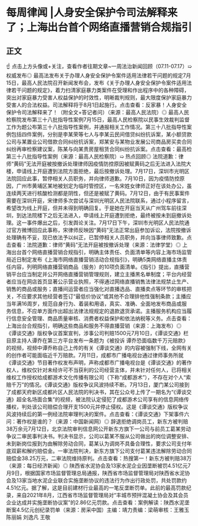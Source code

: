 # 每周律闻 |人身安全保护令司法解释来了；上海出台首个网络直播营销合规指引
## 正文
☝ 点击上方头像或+关注，查看作者往期文章~一周法治新闻回顾（07.11-07.17）➯ 权威发布◎ 最高法发布关于办理人身安全保护令案件适用法律若干问题的规定7月15日，最高人民法院召开新闻发布会，发布《关于办理人身安全保护令案件适用法律若干问题的规定》，着力扫清家庭暴力类案件在受理和作出程序中的各种障碍，突出对家庭暴力受害人权益保护的时效性，明晰裁判规则，最大限度保护家庭暴力受害人的合法权益。司法解释将于8月1日起施行。点击查看：反家暴！人身安全保护令司法解释来了！（附全文+答记者问）（来源：最高人民法院）◎ 最高人民检察院发布第三十八批指导性案例7月15日，最高人民检察院以民事生效裁判监督工作为题公布第三十八批指导性案例，并通报相关工作情况。第三十八批指导性案例包括四件案例，分别是李某荣等七人与李某云民间借贷纠纷抗诉案，某小额贷款公司与某置业公司借款合同纠纷抗诉案，郑某安与某物业发展公司商品房买卖合同纠纷再审检察建议案，陈某与向某贵房屋租赁合同纠纷抗诉案。点击查看：最高检第三十八批指导性案例（来源：最高人民检察院）➯ 热点回顾◎ 法院道歉：律师“黄码”无法开庭被按撤诉处理律师因疫情防控原因被赋黄码之后无法进入法院大楼，申请线上开庭遭到法院方面拒绝，最后按撤诉处理。7月17日，深圳市光明区法院回应此事，暂停相关人员职务，并向律师道歉。7月10日，因为疫情防控原因，广州市黄埔区某地被划定为临时管控区，一名宋姓女律师正好在该处办公，虽连续两天进行核酸检测都是阴性，但还是被赋了黄码。7月12日，由于有民事案件需要在深圳开庭，宋律师多次尝试与深圳光明区人民法院联系，通过小程序留言，希望改为线上开庭，但并未得到明确回复。于是她在开庭当天从广州驾车前往深圳，到达法院楼下之后无法进入，申请线上开庭遭到拒绝，最终被按未到庭撤诉处理。这一事件爆出之后，引发舆论关注。7月17日下午，深圳市光明区人民法院通过官方微博回应此事称，宋律师反映因“黄码”无法正常出庭参加诉讼，法院按撤诉处理确有不妥，现已依法予以纠正，已暂停相关人员职务，并向当事律师致歉。点击查看：法院道歉：律师“黄码”无法开庭被按撤诉处理（来源：法律学堂）◎ 上海出台首个网络直播营销合规指引，明确主体责任、负面清单等内容上海市场监管局近日制定发布《上海市网络直播营销活动合规指引》，明确5类网络直播主体责任内容，列明网络直播营销商品（服务）的10项负面清单。《指引》提出，直播营销平台应当制定并公开网络直播营销管理规则，建立主播黑名单制度；平台内经营者应当在网店首页显著公示营业执照，不得通过网络直播销售法律法规禁止生产、销售的商品或服务；直播间运营者应当强化对直播选品、直播卖点等环节的审核把关，不应要求其他经营者签订“最低价协议”或其他不合理排他性强制条款；主播应当年满16周岁，规范自身行为、着装和用语，真实、准确、全面地发布商品或服务信息，不应单方面作出超出法律法规规定的退款退货承诺。主播服务机构应当履行信息安全管理、商品质量审核、消费者权益保护和依法纳税等义务。点击查看：上海出台合规指引，明确这些商品和服务不得直播营销（来源：上海发布）◎ 《谭谈交通》版权争议首案宣判，涉事公司判赔1500元7月10日，《谭谈交通》栏目原主持人谭乔在第三方平台发布一条题为《被投诉 谭乔恐面临数千万元赔款》的视频，视频中谭乔称自己上传的有关《谭谈交通》的内容被强制下线，全网有关的创作者可能面临近千万赔款。7月11日，成都市广播电视台通过律师事务所就《谭谈交通》节目著作权发布声明，声称成都市广播电视台是《谭谈交通》的著作权人，维权仅针对未经许可不当获利的公司经营主体，并未针对任何人，已将相关维权工作授权给成都游术文化传播有限公司（下称“成都游术”），不存在对个人“索赔千万”的情况。《谭谈交通》版权争议风波持续不断。7月13日，厦门某公司接到了成都天府新区成都片区人民法院的判决书，其在公众号上传了一期名为“《谭谈交通》超全名场面合集”的视频，被法院认定侵犯了成都游术公司享有的信息网络传播权，判处该公司赔偿合理开支1500元并停止侵权。这是《谭谈交通》版权争议风波持续后的第一例经法院审理判决的案件。点击查看：《谭谈交通》下架事件六问：著作权是谁的？（来源：中国新闻网）◎ 辞退拒绝调岗员工，新东方被判赔38万余元7月12日，北京法院审判信息网公开新东方旗下一公司与前员工葛某劳动争议二审民事判决书。判决书显示，公司以葛某不服从公司做出的岗位调整安排、未到新岗位报到为由解除劳动合同，葛某认为调岗不具备合理性，要求公司支付年底双薪和解约赔偿金。一审法院判决，新东方旗下公司支付葛某违法解除劳动合同赔偿金38.25万元，二审法院维持原判。点击查看：热搜第一！新东方被判赔38万（来源：每日经济新闻）◎ 陕西省水泥协会及13家水泥企业因垄断被罚4.51亿元7月9日，根据国家市场监督管理总局通报，陕西省市场监督管理局对陕西省水泥协会及13家当地水泥企业联合实施垄断协议的违法行为作出行政处罚，共处罚款约4.51亿元。据了解，这是目前建材行业最高的一笔反垄断罚单。此前的最高罚款纪录，来自2021年8月，江西省市场监督管理局对“丰城市预拌混凝土协会及其会员企业达成并实施垄断协议案”的2.86亿元罚款。点击查看：案例解读：陕西水泥垄断案4.5亿元创纪录罚单（来源：房采中国）主编：靖力责编：梁萌审核：王雅玉 陈丽娟 刘逸凡 王敬